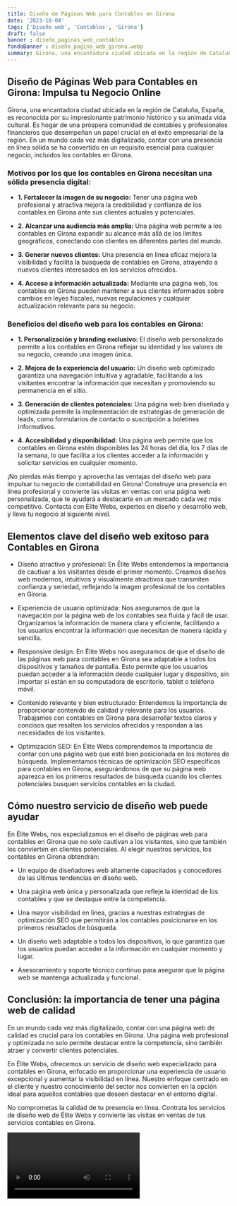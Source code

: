 ```yaml
---
title: Diseño de Páginas Web para Contables en Girona
date: '2023-10-04'
tags: ['Diseño web', 'Contables', 'Girona']
draft: false
banner : diseño_paginas_web_contables
fondoBanner : diseño_pagina_web_girona.webp
summary: Girona, una encantadora ciudad ubicada en la región de Cataluña, España, es reconocida por su impresionante patrimonio histórico y su animada vida cultural. Es hogar de una próspera comunidad de contables y profesionales financieros que desempeñan un papel crucial en el éxito empresarial de la región. En un mundo cada vez más digitalizado, contar con una presencia en línea sólida se ha convertido en un requisito esencial para cualquier negocio, incluidos los contables en Girona.
---
```


## **Diseño de Páginas Web para Contables en Girona: Impulsa tu Negocio Online**

Girona, una encantadora ciudad ubicada en la región de Cataluña, España, es reconocida por su impresionante patrimonio histórico y su animada vida cultural. Es hogar de una próspera comunidad de contables y profesionales financieros que desempeñan un papel crucial en el éxito empresarial de la región. En un mundo cada vez más digitalizado, contar con una presencia en línea sólida se ha convertido en un requisito esencial para cualquier negocio, incluidos los contables en Girona.

### **Motivos por los que los contables en Girona necesitan una sólida presencia digital:**

- **1. Fortalecer la imagen de su negocio:** Tener una página web profesional y atractiva mejora la credibilidad y confianza de los contables en Girona ante sus clientes actuales y potenciales.

- **2. Alcanzar una audiencia más amplia:** Una página web permite a los contables en Girona expandir su alcance más allá de los límites geográficos, conectando con clientes en diferentes partes del mundo.

- **3. Generar nuevos clientes:** Una presencia en línea eficaz mejora la visibilidad y facilita la búsqueda de contables en Girona, atrayendo a nuevos clientes interesados en los servicios ofrecidos.

- **4. Acceso a información actualizada:** Mediante una página web, los contables en Girona pueden mantener a sus clientes informados sobre cambios en leyes fiscales, nuevas regulaciones y cualquier actualización relevante para su negocio.

### **Beneficios del diseño web para los contables en Girona:**

- **1. Personalización y branding exclusivo:** El diseño web personalizado permite a los contables en Girona reflejar su identidad y los valores de su negocio, creando una imagen única.

- **2. Mejora de la experiencia del usuario:** Un diseño web optimizado garantiza una navegación intuitiva y agradable, facilitando a los visitantes encontrar la información que necesitan y promoviendo su permanencia en el sitio.

- **3. Generación de clientes potenciales:** Una página web bien diseñada y optimizada permite la implementación de estrategias de generación de leads, como formularios de contacto o suscripción a boletines informativos.

- **4. Accesibilidad y disponibilidad:** Una página web permite que los contables en Girona estén disponibles las 24 horas del día, los 7 días de la semana, lo que facilita a los clientes acceder a la información y solicitar servicios en cualquier momento.

¡No pierdas más tiempo y aprovecha las ventajas del diseño web para impulsar tu negocio de contabilidad en Girona! Construye una presencia en línea profesional y convierte las visitas en ventas con una página web personalizada, que te ayudará a destacarte en un mercado cada vez más competitivo. Contacta con Élite Webs, expertos en diseño y desarrollo web, y lleva tu negocio al siguiente nivel.

<GifSeo />

<Cta />

## Elementos clave del diseño web exitoso para Contables en Girona

- Diseño atractivo y profesional: En Élite Webs entendemos la importancia de cautivar a los visitantes desde el primer momento. Creamos diseños web modernos, intuitivos y visualmente atractivos que transmiten confianza y seriedad, reflejando la imagen profesional de los contables en Girona.

- Experiencia de usuario optimizada: Nos aseguramos de que la navegación por la página web de los contables sea fluida y fácil de usar. Organizamos la información de manera clara y eficiente, facilitando a los usuarios encontrar la información que necesitan de manera rápida y sencilla.

- Responsive design: En Élite Webs nos aseguramos de que el diseño de las páginas web para contables en Girona sea adaptable a todos los dispositivos y tamaños de pantalla. Esto permite que los usuarios puedan acceder a la información desde cualquier lugar y dispositivo, sin importar si están en su computadora de escritorio, tablet o teléfono móvil.

- Contenido relevante y bien estructurado: Entendemos la importancia de proporcionar contenido de calidad y relevante para los usuarios. Trabajamos con contables en Girona para desarrollar textos claros y concisos que resalten los servicios ofrecidos y respondan a las necesidades de los visitantes.

- Optimización SEO: En Élite Webs comprendemos la importancia de contar con una página web que esté bien posicionada en los motores de búsqueda. Implementamos técnicas de optimización SEO específicas para contables en Girona, asegurándonos de que su página web aparezca en los primeros resultados de búsqueda cuando los clientes potenciales busquen servicios contables en la ciudad.

## Cómo nuestro servicio de diseño web puede ayudar

En Élite Webs, nos especializamos en el diseño de páginas web para contables en Girona que no solo cautivan a los visitantes, sino que también los convierten en clientes potenciales. Al elegir nuestros servicios, los contables en Girona obtendrán:

- Un equipo de diseñadores web altamente capacitados y conocedores de las últimas tendencias en diseño web.

- Una página web única y personalizada que refleje la identidad de los contables y que se destaque entre la competencia.

- Una mayor visibilidad en línea, gracias a nuestras estrategias de optimización SEO que permitirán a los contables posicionarse en los primeros resultados de búsqueda.

- Un diseño web adaptable a todos los dispositivos, lo que garantiza que los usuarios puedan acceder a la información en cualquier momento y lugar.

- Asesoramiento y soporte técnico continuo para asegurar que la página web se mantenga actualizada y funcional.

## Conclusión: la importancia de tener una página web de calidad

En un mundo cada vez más digitalizado, contar con una página web de calidad es crucial para los contables en Girona. Una página web profesional y optimizada no solo permite destacar entre la competencia, sino también atraer y convertir clientes potenciales.

En Élite Webs, ofrecemos un servicio de diseño web especializado para contables en Girona, enfocado en proporcionar una experiencia de usuario excepcional y aumentar la visibilidad en línea. Nuestro enfoque centrado en el cliente y nuestro conocimiento del sector nos convierten en la opción ideal para aquellos contables que deseen destacar en el entorno digital.

No comprometas la calidad de tu presencia en línea. Contrata los servicios de diseño web de Élite Webs y convierte las visitas en ventas de tus servicios contables en Girona.

<Video />

<CtaBot job='Contables' city='Girona'/>

<Gmaps query='Girona+españa+maps' />